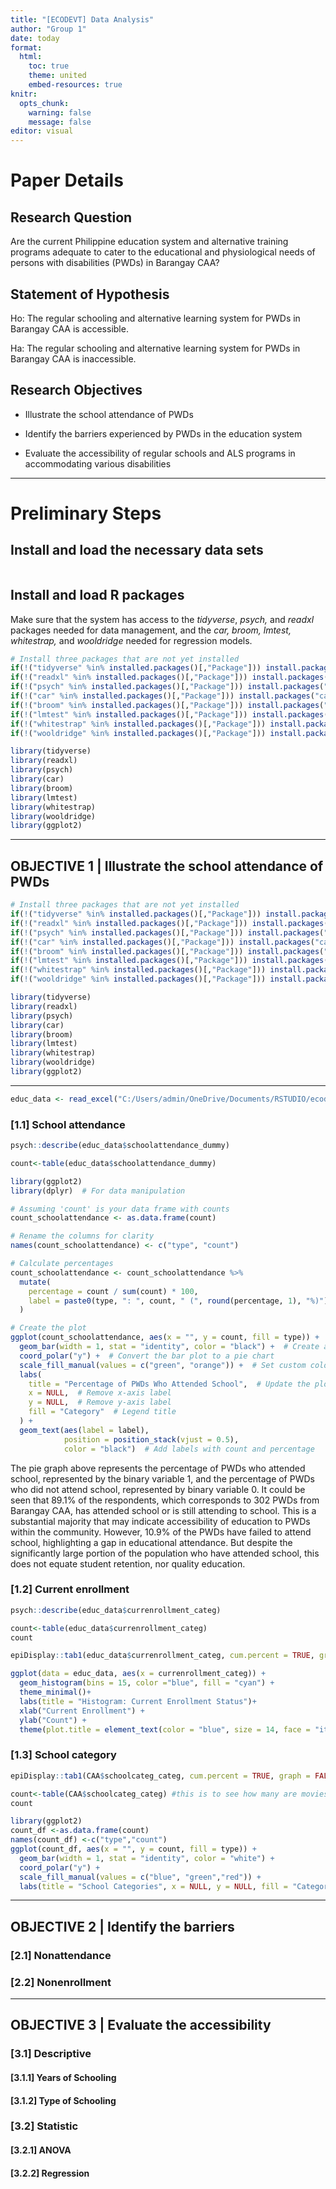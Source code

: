 ---
title: "[ECODEVT] Data Analysis"
author: "Group 1"
date: today
format: 
  html:
    toc: true
    theme: united
    embed-resources: true
knitr:
  opts_chunk: 
    warning: false
    message: false
editor: visual
---

# Paper Details

## **Research Question**

Are the current Philippine education system and alternative training programs adequate to cater to the educational and physiological needs of persons with disabilities (PWDs) in Barangay CAA?

## **Statement of Hypothesis**

Ho: The regular schooling and alternative learning system for PWDs in Barangay CAA is accessible.

Ha: The regular schooling and alternative learning system for PWDs in Barangay CAA is inaccessible.

## **Research Objectives**

-   Illustrate the school attendance of PWDs

-   Identify the barriers experienced by PWDs in the education system

-   Evaluate the accessibility of regular schools and ALS programs in accommodating various disabilities

------------------------------------------------------------------------

# Preliminary Steps

## Install and load the necessary data sets

```{r}

```

## Install and load R packages

Make sure that the system has access to the *tidyverse*, *psych,* and *readxl* packages needed for data management, and the *car, broom, lmtest,* *whitestrap,* and *wooldridge* needed for regression models.

```{r}
# Install three packages that are not yet installed
if(!("tidyverse" %in% installed.packages()[,"Package"])) install.packages("tidyverse")
if(!("readxl" %in% installed.packages()[,"Package"])) install.packages("readxl")
if(!("psych" %in% installed.packages()[,"Package"])) install.packages("psych")
if(!("car" %in% installed.packages()[,"Package"])) install.packages("car")
if(!("broom" %in% installed.packages()[,"Package"])) install.packages("broom")
if(!("lmtest" %in% installed.packages()[,"Package"])) install.packages("lmtest")
if(!("whitestrap" %in% installed.packages()[,"Package"])) install.packages("whitestrap")
if(!("wooldridge" %in% installed.packages()[,"Package"])) install.packages("wooldridge")

library(tidyverse)
library(readxl)
library(psych)
library(car)
library(broom)
library(lmtest)
library(whitestrap)
library(wooldridge)
library(ggplot2)
```

------------------------------------------------------------------------

## OBJECTIVE 1 \| Illustrate the school attendance of PWDs

```{r}
# Install three packages that are not yet installed
if(!("tidyverse" %in% installed.packages()[,"Package"])) install.packages("tidyverse")
if(!("readxl" %in% installed.packages()[,"Package"])) install.packages("readxl")
if(!("psych" %in% installed.packages()[,"Package"])) install.packages("psych")
if(!("car" %in% installed.packages()[,"Package"])) install.packages("car")
if(!("broom" %in% installed.packages()[,"Package"])) install.packages("broom")
if(!("lmtest" %in% installed.packages()[,"Package"])) install.packages("lmtest")
if(!("whitestrap" %in% installed.packages()[,"Package"])) install.packages("whitestrap")
if(!("wooldridge" %in% installed.packages()[,"Package"])) install.packages("wooldridge")

library(tidyverse)
library(readxl)
library(psych)
library(car)
library(broom)
library(lmtest)
library(whitestrap)
library(wooldridge)
library(ggplot2)
```

------------------------------------------------------------------------

```{r}
educ_data <- read_excel("C:/Users/admin/OneDrive/Documents/RSTUDIO/ecodevt v24 database Barangay CAA (1).xlsx", sheet = "MAIN")
```

### \[1.1\] School attendance

```{r}
psych::describe(educ_data$schoolattendance_dummy)
```
```{r}
count<-table(educ_data$schoolattendance_dummy)
```
```{r}
library(ggplot2)
library(dplyr)  # For data manipulation

# Assuming 'count' is your data frame with counts
count_schoolattendance <- as.data.frame(count)

# Rename the columns for clarity
names(count_schoolattendance) <- c("type", "count")

# Calculate percentages
count_schoolattendance <- count_schoolattendance %>%
  mutate(
    percentage = count / sum(count) * 100,
    label = paste0(type, ": ", count, " (", round(percentage, 1), "%)")
  )

# Create the plot
ggplot(count_schoolattendance, aes(x = "", y = count, fill = type)) +
  geom_bar(width = 1, stat = "identity", color = "black") +  # Create a bar plot
  coord_polar("y") +  # Convert the bar plot to a pie chart
  scale_fill_manual(values = c("green", "orange")) +  # Set custom colors for the fill
  labs(
    title = "Percentage of PWDs Who Attended School",  # Update the plot title
    x = NULL,  # Remove x-axis label
    y = NULL,  # Remove y-axis label
    fill = "Category"  # Legend title
  ) +
  geom_text(aes(label = label), 
            position = position_stack(vjust = 0.5), 
            color = "black")  # Add labels with count and percentage

```
The pie graph above represents the percentage of PWDs who attended school, represented by the binary variable 1, and the percentage of PWDs who did not attend school, represented by binary variable 0. It could be seen that 89.1% of the respondents, which corresponds to 302 PWDs from Barangay CAA, has attended school or is still attending to school. This is a substantial majority that may indicate accessibility of education to PWDs within the community. However, 10.9% of the PWDs have failed to attend school, highlighting a gap in educational attendance. But despite the significantly large portion of the population who have attended school, this does not equate student retention, nor quality education.

### \[1.2\] Current enrollment
```{r}
psych::describe(educ_data$currenrollment_categ)
```

```{r}
count<-table(educ_data$currenrollment_categ) 
count
```

```{r}
epiDisplay::tab1(educ_data$currenrollment_categ, cum.percent = TRUE, graph = FALSE)
```

```{r}
ggplot(data = educ_data, aes(x = currenrollment_categ)) +   
  geom_histogram(bins = 15, color ="blue", fill = "cyan") +    
  theme_minimal()+
  labs(title = "Histogram: Current Enrollment Status")+
  xlab("Current Enrollment") +
  ylab("Count") +   
  theme(plot.title = element_text(color = "blue", size = 14, face = "italic"), plot.subtitle = element_text(color = "blue", size = 12, face = "italic"))
```

### \[1.3\] School category
```{r}
epiDisplay::tab1(CAA$schoolcateg_categ, cum.percent = TRUE, graph = FALSE)
```

```{r}
count<-table(CAA$schoolcateg_categ) #this is to see how many are movies in your data and how many are TV shows.
count
```

```{r}
library(ggplot2)
count_df <-as.data.frame(count) 
names(count_df) <-c("type","count") 
ggplot(count_df, aes(x = "", y = count, fill = type)) +
  geom_bar(width = 1, stat = "identity", color = "white") +
  coord_polar("y") +
  scale_fill_manual(values = c("blue", "green","red")) +
  labs(title = "School Categories", x = NULL, y = NULL, fill = "Category")
```
------------------------------------------------------------------------

## OBJECTIVE 2 \| Identify the barriers

### \[2.1\] Nonattendance

### \[2.2\] Nonenrollment

------------------------------------------------------------------------

## OBJECTIVE 3 \| Evaluate the accessibility

### **\[3.1\] Descriptive**

#### \[3.1.1\] Years of Schooling

#### \[3.1.2\] Type of Schooling

### **\[3.2\] Statistic**

#### \[3.2.1\] ANOVA

#### \[3.2.2\] Regression
